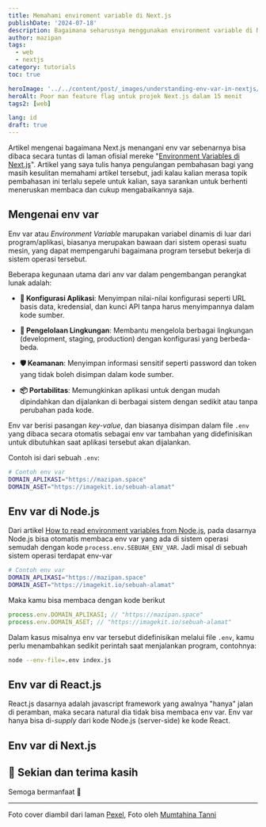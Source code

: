 ```yaml
---
title: Memahami enviroment variable di Next.js
publishDate: '2024-07-18'
description: Bagaimana seharusnya menggunakan environment variable di Next.js
author: mazipan
tags:
  - web
  - nextjs
category: tutorials
toc: true

heroImage: '../../content/post/_images/understanding-env-var-in-nextjs/pexels-mumtahina-tanni-1080117-3230539.jpg'
heroAlt: Poor man feature flag untuk projek Next.js dalam 15 menit
tags2: [web]

lang: id
draft: true
---
```


Artikel mengenai bagaimana Next.js menangani env var sebenarnya bisa dibaca secara tuntas di laman ofisial mereke "[Environment Variables di Next.js](https://nextjs.org/docs/app/building-your-application/configuring/environment-variables)". Artikel yang saya tulis hanya pengulangan pembahasan bagi yang masih kesulitan memahami artikel tersebut, jadi kalau kalian merasa topik pembahasan ini terlalu sepele untuk kalian, saya sarankan untuk berhenti meneruskan membaca dan cukup mengabaikannya saja.

## Mengenai env var

Env var atau _Environment Variable_ marupakan variabel dinamis di luar dari program/aplikasi, biasanya merupakan bawaan dari sistem operasi suatu mesin, yang dapat mempengaruhi bagaimana program tersebut bekerja di sistem operasi tersebut.

Beberapa kegunaan utama dari anv var dalam pengembangan perangkat lunak adalah:

- **🔧 Konfigurasi Aplikasi**: Menyimpan nilai-nilai konfigurasi seperti URL basis data, kredensial, dan kunci API tanpa harus menyimpannya dalam kode sumber.

- **🌲 Pengelolaan Lingkungan**: Membantu mengelola berbagai lingkungan (development, staging, production) dengan konfigurasi yang berbeda-beda.

- **🛡️ Keamanan**: Menyimpan informasi sensitif seperti password dan token yang tidak boleh disimpan dalam kode sumber.

- **📦 Portabilitas**: Memungkinkan aplikasi untuk dengan mudah dipindahkan dan dijalankan di berbagai sistem dengan sedikit atau tanpa perubahan pada kode.

Env var berisi pasangan _key-value_, dan biasanya disimpan dalam file `.env` yang dibaca secara otomatis sebagai env var tambahan yang didefinisikan untuk dibutuhkan saat aplikasi tersebut akan dijalankan.

Contoh isi dari sebuah `.env`:

```bash title=terminal
# Contoh env var
DOMAIN_APLIKASI="https://mazipan.space"
DOMAIN_ASET="https://imagekit.io/sebuah-alamat"
```

## Env var di Node.js

Dari artikel [How to read environment variables from Node.js](https://nodejs.org/en/learn/command-line/how-to-read-environment-variables-from-nodejs), pada dasarnya Node.js bisa otomatis membaca env var yang ada di sistem operasi semudah dengan kode `process.env.SEBUAH_ENV_VAR`. Jadi misal di sebuah sistem operasi terdapat env-var

```bash title=terminal
# Contoh env var
DOMAIN_APLIKASI="https://mazipan.space"
DOMAIN_ASET="https://imagekit.io/sebuah-alamat"
```

Maka kamu bisa membaca dengan kode berikut

```ts title=.env
process.env.DOMAIN_APLIKASI; // "https://mazipan.space"
process.env.DOMAIN_ASET; // "https://imagekit.io/sebuah-alamat"
```

Dalam kasus misalnya env var tersebut didefinisikan melalui file `.env`, kamu perlu menambahkan sedikit perintah saat menjalankan program, contohnya:

```bash title=terminal
node --env-file=.env index.js
```

## Env var di React.js

React.js dasarnya adalah javascript framework yang awalnya "hanya" jalan di peramban, maka secara natural dia tidak bisa membaca env var. Env var hanya bisa di-_supply_ dari kode Node.js (server-side) ke kode React.

## Env var di Next.js

## 👋 Sekian dan terima kasih

Semoga bermanfaat 🙇

---

Foto cover diambil dari laman [Pexel](https://www.pexels.com/id-id/foto/orang-yang-mengumpulkan-sampah-di-tempat-pembuangan-akhir-3230539/), Foto oleh [Mumtahina Tanni](https://www.pexels.com/id-id/@mumtahina-tanni-1080117/)
